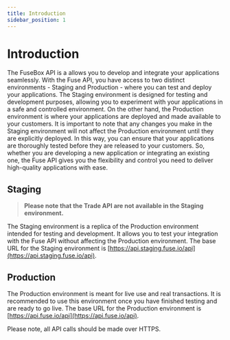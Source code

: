 ```yaml
---
title: Introduction
sidebar_position: 1
---
```


# Introduction

The FuseBox API is a allows you to develop and integrate your applications seamlessly. With the Fuse API, you have access to two distinct environments - Staging and Production - where you can test and deploy your applications. The Staging environment is designed for testing and development purposes, allowing you to experiment with your applications in a safe and controlled environment. On the other hand, the Production environment is where your applications are deployed and made available to your customers. It is important to note that any changes you make in the Staging environment will not affect the Production environment until they are explicitly deployed. In this way, you can ensure that your applications are thoroughly tested before they are released to your customers. So, whether you are developing a new application or integrating an existing one, the Fuse API gives you the flexibility and control you need to deliver high-quality applications with ease.

## Staging

> **Please note that the Trade API are not available in the Staging environment.**

The Staging environment is a replica of the Production environment intended for testing and development. It allows you to test your integration with the Fuse API without affecting the Production environment. The base URL for the Staging environment is [https://api.staging.fuse.io/api](https://api.staging.fuse.io/api).

## Production

The Production environment is meant for live use and real transactions. It is recommended to use this environment once you have finished testing and are ready to go live. The base URL for the Production environment is [https://api.fuse.io/api](https://api.fuse.io/api).

Please note, all API calls should be made over HTTPS.
